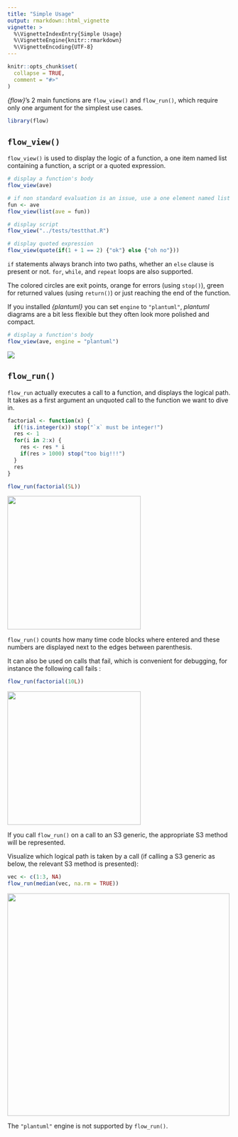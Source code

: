 ```yaml
---
title: "Simple Usage"
output: rmarkdown::html_vignette
vignette: >
  %\VignetteIndexEntry{Simple Usage}
  %\VignetteEngine{knitr::rmarkdown}
  %\VignetteEncoding{UTF-8}
---
```


```r
knitr::opts_chunk$set(
  collapse = TRUE,
  comment = "#>"
)
```

*{flow}*'s 2 main functions are `flow_view()` and `flow_run()`, which require only one argument for the simplest use cases.

```r
library(flow)
```

## `flow_view()`

`flow_view()` is used to display the logic of a function, a one item named list containing a function, a script or a quoted
expression.

```r
# display a function's body
flow_view(ave) 

# if non standard evaluation is an issue, use a one element named list
fun <- ave
flow_view(list(ave = fun))

# display script
flow_view("../tests/testthat.R")

# display quoted expression
flow_view(quote(if(1 + 1 == 2) {"ok"} else {"oh no"}))
```

`if` statements always branch into two paths, whether an `else` clause is present
or not. `for`, `while`, and `repeat` loops are also supported.

The colored circles are exit points, orange for errors (using `stop()`), 
green for returned values (using `return()`) or just reaching the end of the function.

If you installed *{plantuml}* you can set `engine` to `"plantuml"`, *plantuml* 
diagrams are a bit less flexible but they often look more polished and compact.

```r
# display a function's body
flow_view(ave, engine = "plantuml") 
```

![](plantuml.png)

## `flow_run()`

`flow_run` actually executes a call to a function, and displays the logical path.
It takes as a first argument an unquoted call to the function we want to dive in.

```r
factorial <- function(x) {
  if(!is.integer(x)) stop("`x` must be integer!")
  res <- 1
  for(i in 2:x) {
    res <- res * i
    if(res > 1000) stop("too big!!!") 
  }
  res
}
```


```r
flow_run(factorial(5L))
```

<img src="flow_run_1.png" alt="" width="300"/>

`flow_run()` counts how many time code blocks
where entered and these numbers are displayed next to the edges between parenthesis.

It can also be used on calls that fail, which is convenient for debugging, for
instance the following call fails :

```r
flow_run(factorial(10L))
```

<img src="flow_run_2.png" alt="" width="300"/>

If you call `flow_run()` on a call to an S3 generic, the appropriate S3 method
will be represented.

Visualize which logical path is taken by a call (if calling a S3 generic as 
below, the relevant S3 method is presented):

```r
vec <- c(1:3, NA)
flow_run(median(vec, na.rm = TRUE))
```

<img src="flow_run_3.png" alt="" width="500"/>

The `"plantuml"` engine is not supported by `flow_run()`.

